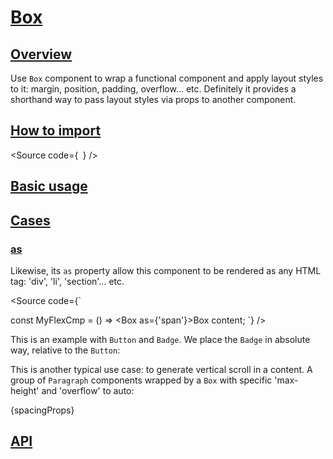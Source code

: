 


<Meta of={Stories} />

# [Box](#box)

## [Overview](#overview)

Use `Box` component to wrap a functional component and apply
layout styles to it: margin, position, padding, overflow... etc.
Definitely it provides a shorthand way to pass layout styles via props to
another component.

## [How to import](#how-to-import)

<Source
  code={`
`}
/>

## [Basic usage](#basic-usage)

<Canvas of={Stories.Base} />

## [Cases](#cases)

### [as](#as)

Likewise, its `as` property allow this component to be rendered as any HTML tag:
'div', 'li', 'section'... etc.

<Source
  code={`

const MyFlexCmp = () => <Box as={'span'}>Box content</Box>;
`}
/>

This is an example with `Button` and `Badge`. We place the `Badge` in absolute
way, relative to the `Button`:

<Canvas of={CaseStories.PlacingFunctionalComponents} />

This is another typical use case: to generate vertical scroll in a content.
A group of `Paragraph` components wrapped by a `Box` with specific 'max-height'
and 'overflow' to auto:

<Canvas of={CaseStories.Scrolled} />

<Markdown>{spacingProps}</Markdown>

## [API](#api)

<ArgTypes of={Stories} />
